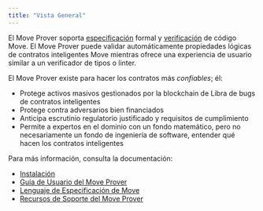 ```yaml
---
title: "Vista General"
---
```


El Move Prover soporta [especificación](/build/smart-contracts/prover/spec-lang) formal y
[verificación](/build/smart-contracts/prover/prover-guide) de código Move. El Move Prover puede
validar automáticamente propiedades lógicas de contratos inteligentes Move mientras ofrece
una experiencia de usuario similar a un verificador de tipos o linter.

El Move Prover existe para hacer los contratos más _confiables_; él:

- Protege activos masivos gestionados por la blockchain de Libra de bugs de contratos inteligentes
- Protege contra adversarios bien financiados
- Anticipa escrutinio regulatorio justificado y requisitos de cumplimiento
- Permite a expertos en el dominio con un fondo matemático, pero no necesariamente un
  fondo de ingeniería de software, entender qué hacen los contratos inteligentes

Para más información, consulta la documentación:

- [Instalación](/build/cli/setup-cli/install-move-prover)
- [Guía de Usuario del Move Prover](/build/smart-contracts/prover/prover-guide)
- [Lenguaje de Especificación de Move](/build/smart-contracts/prover/spec-lang)
- [Recursos de Soporte del Move Prover](/build/smart-contracts/prover/supporting-resources)
